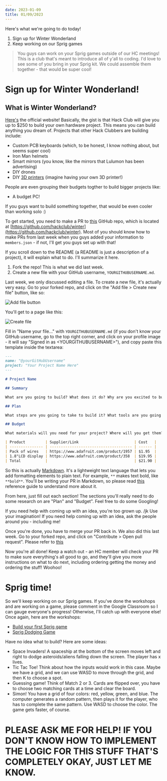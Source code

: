 ```yaml
---
date: 2023-01-09
title: 01/09/2023
---
```


Here's what we're going to do today!

1. Sign up for Winter Wonderland
2. Keep working on our Sprig games

> You guys can work on your Sprig games outside of our HC meetings! This is a club that's meant to introduce all of y'all to coding. I'd love to see some of you bring in your Sprig kit. We could assemble them together - that would be super cool!

# Sign up for Winter Wonderland!

## What is Winter Wonderland?

[Here's](https://github.com/hackclub/winter) the official website! Basically, the gist is that Hack Club will give you up to $250 to build your own hardware project. This means you can build anything you dream of. Projects that other Hack Clubbers are building include:

-   Custom PCB keyboards (which, to be honest, I know nothing about, but seems super cool)
-   Iron Man helmets
-   Smart mirrors (you know, like the mirrors that Lulumon has been advertising)
-   DIY drones
-   DIY [3D printers](https://www.creality3dofficial.com/products/official-creality-ender-3-3d-printer) (imagine having your own 3D printer!)

People are even grouping their budgets togther to build bigger projects like:

-   A budget PC!

If you guys want to build something together, that would be even cooler than working solo :)

To get started, you need to make a PR to [this](https://github.com/hackclub/winter) GitHub repo, which is located at [https://github.com/hackclub/winter](https://github.com/hackclub/winter). Most of you should know how to make PRs from last week when you guys added your information to `members.json` - if not, I'll get you guys set up with that!

If you scroll down to the README (a README is just a description of a project), it will explain what to do. I'll summarize it here.

1. Fork the repo! This is what we did last week.
2. Create a new file with your GitHub username, `YOURGITHUBUSERNAME.md`.

Last week, we only discussed editing a file. To create a new file, it's actually very easy. Go to your forked repo, and click on the "Add file > Create new file" button, like so:

![Add file button](/images/2023-01-09/new-file.png)

You'll get to a page like this:

![Create file](/images/2023-01-09/create-file.png)

Fill in "Name your file..." with `YOURGITHUBUSERNAME.md` (if you don't know your GitHub username, go to the top right corner, and click on your profile image - it will say "Signed in as \<YOURGITHUBUSERNAME\>"), and copy paste this template inside the textarea:

```md
---
name: "@yourGitHubUsername"
project: "Your Project Name Here"
---

# Project Name

## Summary

What are you going to build? What does it do? Why are you excited to build it?

## Plan

What steps are you going to take to build it? What tools are you going to use? What will you do first, second, third, etc.?

## Budget

What materials will you need for your project? Where will you get them? How much does it cost? Please include all materials, including components you already own. Make sure to factor in shipping costs and sales tax.

| Product         | Supplier/Link                         | Cost   |
| --------------- | ------------------------------------- | ------ |
| Pack of wires   | https://www.adafruit.com/product/1957 | $1.95  |
| 1.8"LCD display | https://www.adafruit.com/product/358  | $19.95 |
| Total           |                                       | $21.90 |
```

So this is actually [Markdown](https://www.markdownguide.org/basic-syntax/). It's a lightweight text language that lets you add formatting elements to plain text. For example, `**` makes text bold, like `**bold**`. You'll be writing your PR in Markdown, so please read [this](https://www.markdownguide.org/basic-syntax/) reference guide to understand more about it.

From here, just fill out each section! The sections you'll really need to do some research on are "Plan" and "Budget". Feel free to do some Googling!

If you need help with coming up with an idea, you're too grown up. /jk Use your imagination! If you need help coming up with an idea, ask the people around you - including me!

Once you're done, you have to merge your PR back in. We also did this last week. Go to your forked repo, and click on "Contribute > Open pull request". Please refer to [this](/walkthroughs/newcomers.mdx)

Now you're all done! Keep a watch out - an HC member will check your PR to make sure everything's all good to go, and they'll give you more instructions on what to do next, including ordering getting the money and ordering the stuff! Woohoo!

# Sprig time!

So we'll keep working on our Sprig games. If you've done the workshops and are working on a game, please comment in the Google Classroom so I can gauge everyone's progress! Otherwise, I'll catch up with everyone else! Once again, here are the workshops:

-   [Build your first Sprig game](https://workshops.hackclub.com/sprig_first_game/)
-   [Sprig Dodging Game](https://workshops.hackclub.com/sprig_dodge/)

Have no idea what to build? Here are some ideas:

-   Space Invaders! A spaceship at the bottom of the screen moves left and right to dodge asteroids/aliens falling down the screen. The player has x lives.
-   Tic Tac Toe! Think about how the inputs would work in this case. Maybe we have a grid, and we can use WASD to move through the grid, and then K to choose a spot.
-   Guessing game! Think of Match 2 or 3. Cards are flipped over, you have to choose two matching cards at a time and clear the board.
-   Simon! You have a grid of four colors: red, yellow, green, and blue. The computer generates a random pattern, then plays it for the player, who has to complete the same pattern. Use WASD to choose the color. The game gets faster, of course.


# PLEASE ASK ME FOR HELP! IF YOU DON'T KNOW HOW TO IMPLEMENT THE LOGIC FOR THIS STUFF THAT'S COMPLETELY OKAY, JUST LET ME KNOW.
